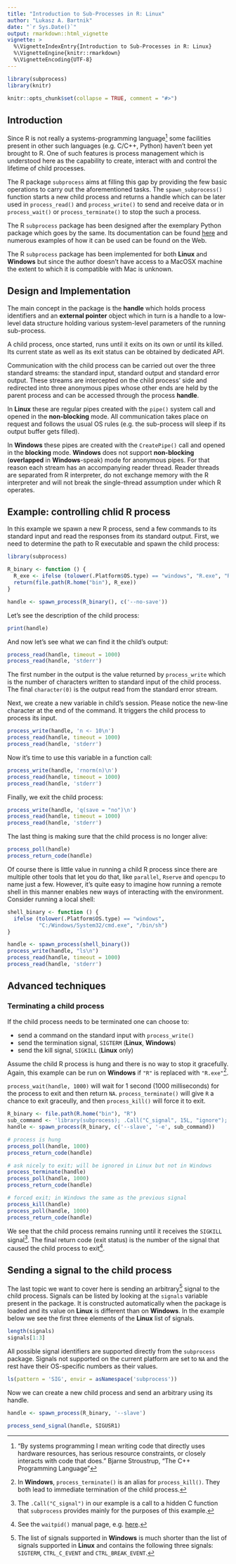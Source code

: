 ```yaml
---
title: "Introduction to Sub-Processes in R: Linux"
author: "Lukasz A. Bartnik"
date: "`r Sys.Date()`"
output: rmarkdown::html_vignette
vignette: >
  %\VignetteIndexEntry{Introduction to Sub-Processes in R: Linux}
  %\VignetteEngine{knitr::rmarkdown}
  %\VignetteEncoding{UTF-8}
---
```


```r
library(subprocess)
library(knitr)

knitr::opts_chunk$set(collapse = TRUE, comment = "#>")
```

## Introduction

Since R is not really a systems-programming language[^systemslanguage]
some facilities present in other such languages (e.g. C/C++, Python)
haven't been yet brought to R. One of such features is process
management which is understood here as the capability to create,
interact with and control the lifetime of child processes.

The R package `subprocess` aims at filling this gap by providing the few
basic operations to carry out the aforementioned tasks. The
`spawn_subprocess()` function starts a new child process and returns a
handle which can be later used in `process_read()` and `process_write()`
to send and receive data or in `process_wait()` or `process_terminate()`
to stop the such a process.

The R `subprocess` package has been designed after the exemplary
Python package which goes by the same. Its documentation can be found
[here](https://docs.python.org/3/library/subprocess.html) and numerous
examples of how it can be used can be found on the Web.

The R `subprocess` package has been implemented for both **Linux** and
**Windows** but since the author doesn't have access to a MacOSX machine
the extent to which it is compatible with Mac is unknown.


[^systemslanguage]: "By systems programming I mean writing code that
directly uses hardware resources, has serious resource constraints,
or closely interacts with code that does." Bjarne Stroustrup, "The
C++ Programming Language"


## Design and Implementation

The main concept in the package is the __handle__ which holds process
identifiers and an __external pointer__ object which in turn is a handle
to a low-level data structure holding various system-level parameters
of the running sub-process.

A child process, once started, runs until it exits on its own or until
its killed. Its current state as well as its exit status can be obtained
by dedicated API.

Communication with the child process can be carried out over the three
standard streams: the standard input, standard output and standard error
output. These streams are intercepted on the child process' side and
redirected into three anonymous pipes whose other ends are held by the
parent process and can be accessed through the process __handle__.

In **Linux** these are regular pipes created with the `pipe()` system call
and opened in the __non-blocking__ mode. All communication takes place
on request and follows the usual OS rules (e.g. the sub-process will
sleep if its output buffer gets filled).

In **Windows** these pipes are created with the `CreatePipe()` call and
opened in the __blocking__ mode. **Windows** does not support
__non-blocking__ (__overlapped__ in **Windows**-speak) mode for anonymous
pipes. For that reason each stream has an accompanying reader thread.
Reader threads are separated from R interpreter, do not exchange memory
with the R interpreter and will not break the single-thread assumption
under which R operates.


## Example: controlling chlid R process

In this example we spawn a new R process, send a few commands to its
standard input and read the responses from its standard output. First,
we need to determine the path to R executable and spawn the child
process:


```r
library(subprocess)

R_binary <- function () {
  R_exe <- ifelse (tolower(.Platform$OS.type) == "windows", "R.exe", "R")
  return(file.path(R.home("bin"), R_exe))
}

handle <- spawn_process(R_binary(), c('--no-save'))
```

Let's see the description of the child process:
```r
print(handle)
```

And now let's see what we can find it the child's output:
```r
process_read(handle, timeout = 1000)
process_read(handle, 'stderr')
```

The first number in the output is the value returned by `process_write`
which is the number of characters written to standard input of the
child process. The final `character(0)` is the output read from the
standard error stream.

Next, we create a new variable in child's session. Please notice the
new-line character at the end of the command. It triggers the child
process to process its input.

```r
process_write(handle, 'n <- 10\n')
process_read(handle, timeout = 1000)
process_read(handle, 'stderr')
```

Now it's time to use this variable in a function call:

```r
process_write(handle, 'rnorm(n)\n')
process_read(handle, timeout = 1000)
process_read(handle, 'stderr')
```

Finally, we exit the child process:

```r
process_write(handle, 'q(save = "no")\n')
process_read(handle, timeout = 1000)
process_read(handle, 'stderr')
```

The last thing is making sure that the child process is no longer alive:

```r
process_poll(handle)
process_return_code(handle)
```

Of course there is little value in running a child R process since there
are multiple other tools that let you do that, like `parallel`, `Rserve`
and `opencpu` to name just a few. However, it's quite easy to imagine
how running a remote shell in this manner enables new ways of
interacting with the environment. Consider running a local shell:

```r
shell_binary <- function () {
  ifelse (tolower(.Platform$OS.type) == "windows",
          "C:/Windows/System32/cmd.exe", "/bin/sh")
}

handle <- spawn_process(shell_binary())
process_write(handle, "ls\n")
process_read(handle, timeout = 1000)
process_read(handle, 'stderr')
```


## Advanced techniques

### Terminating a child process

If the child process needs to be terminated one can choose to:

  - send a command on the standard input with `process_write()`
  - send the termination signal, `SIGTERM` (**Linux**, **Windows**)
  - send the kill signal, `SIGKILL` (**Linux** only)

Assume the child R process is hung and there is no way to stop it
gracefully. Again, this example can be run on **Windows** if `"R"` is
replaced with `"R.exe"`[^termination].

`process_wait(handle, 1000)` will wait for 1 second (1000 milliseconds)
for the process to exit and then return `NA`. `process_terminate()` will
give `R` a chance to exit graceully, and then `process_kill()` will force
it to exit.


```r
R_binary <- file.path(R.home("bin"), "R")
sub_command <- 'library(subprocess); .Call("C_signal", 15L, "ignore"); Sys.sleep(1000)'
handle <- spawn_process(R_binary, c('--slave', '-e', sub_command))

# process is hung
process_poll(handle, 1000)
process_return_code(handle)

# ask nicely to exit; will be ignored in Linux but not in Windows
process_terminate(handle)
process_poll(handle, 1000)
process_return_code(handle)

# forced exit; in Windows the same as the previous signal
process_kill(handle)
process_poll(handle, 1000)
process_return_code(handle)
```

We see that the child process remains running until it receives the
`SIGKILL` signal[^signal]. The final return code (exit status) is the
number of the signal that caused the child process to exit[^status].

[^termination]: In **Windows**, `process_terminate()` is an alias for
`process_kill()`. They both lead to immediate termination of the child
process.

[^signal]: The `.Call("C_signal")` in our example is a call to a hidden
C function that `subprocess` provides mainly for the purposes of this
example.

[^status]: See the `waitpid()` manual page, e.g. [here](https://linux.die.net/man/2/waitpid). 


## Sending a signal to the child process

The last topic we want to cover here is sending an arbitrary[^windowssignals]
signal to the child process. Signals can be listed by looking at the
`signals` variable present in the package. It is constructed
automatically when the package is loaded and its value on **Linux** is
different than on **Windows**. In the example below we see the first
three elements of the **Linux** list of signals.

```r
length(signals)
signals[1:3]
```


All possible signal identifiers are supported directly from the
`subprocess` package. Signals not supported on the current platform
are set to `NA` and the rest have their OS-specific numbers as their
values.

```r
ls(pattern = 'SIG', envir = asNamespace('subprocess'))
```


Now we can create a new child process and send an arbitrary using its
handle.

```r
handle <- spawn_process(R_binary, '--slave')

process_send_signal(handle, SIGUSR1)
```


[^windowssignals]: The list of signals supported in **Windows** is much
shorter than the list of signals supported in **Linux** and contains the
following three signals: `SIGTERM`, `CTRL_C_EVENT` and `CTRL_BREAK_EVENT`.
